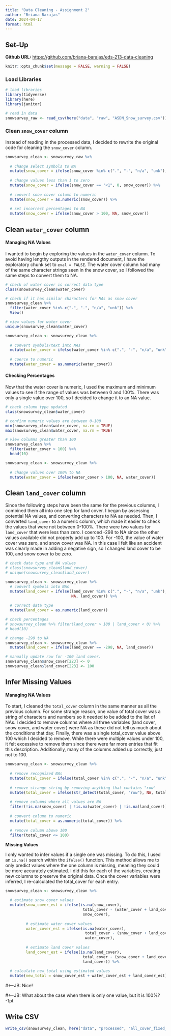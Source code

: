 ```yaml
---
title: "Data Cleaning - Assignment 2"
author: "Briana Barajas"
date: 2024-04-17
format: html
---
```


## Set-Up

**Github URL:** <https://github.com/briana-barajas/eds-213-data-cleaning>

```r
knitr::opts_chunk$set(message = FALSE, warning = FALSE)
```

### Load Libraries

```r
# load libraries
library(tidyverse)
library(here)
library(janitor)

# read in data
snowsurvey_raw <- read_csv(here("data", "raw", "ASDN_Snow_survey.csv")) %>% clean_names()
```

### Clean `snow_cover` column

Instead of reading in the processed data, I decided to rewrite the original code for cleaning the `snow_cover` column.

```r
snowsurvey_clean <- snowsurvey_raw %>% 
  
  # change select symbols to NA
  mutate(snow_cover = ifelse(snow_cover %in% c(".", "-", "n/a", "unk"), NA, snow_cover)) %>% 
  
  # change values less than 1 to zero
  mutate(snow_cover = ifelse(snow_cover == "<1", 0, snow_cover)) %>% 
  
  # convert snow cover column to numeric
  mutate(snow_cover = as.numeric(snow_cover)) %>% 
  
  # set incorrect percentages to NA
  mutate(snow_cover = ifelse(snow_cover > 100, NA, snow_cover))

```

## Clean `water_cover` column

#### Managing NA Values

I wanted to begin by exploring the values in the `water_cover` column. To avoid having lengthy outputs in the rendered document, I have the exploratory chunk set to `eval = FALSE`. The water cover column had many of the same character strings seen in the snow cover, so I followed the same steps to convert them to NA.

```r
# check of water cover is correct data type
class(snowsurvey_clean$water_cover)

# check if it has similar characters for NAs as snow cover
snowsurvey_clean %>% 
  filter(water_cover %in% c(".", "-", "n/a", "unk")) %>% 
  View()

# view values for water cover
unique(snowsurvey_clean$water_cover)
```

```r
snowsurvey_clean <- snowsurvey_clean %>% 
  
  # convert symbols/text into NAs 
  mutate(water_cover = ifelse(water_cover %in% c(".", "-", "n/a", "unk"), NA, water_cover)) %>% 
  
  # coerce to numeric
  mutate(water_cover = as.numeric(water_cover))
```

#### Checking Percentages

Now that the water cover is numeric, I used the maximum and minimum values to see if the range of values was between 0 and 100%. There was only a single value over 100, so I decided to change it to an NA value.

```r
# check column type updated
class(snowsurvey_clean$water_cover)

# confirm numeric values are between 0-100
min(snowsurvey_clean$water_cover, na.rm = TRUE)
max(snowsurvey_clean$water_cover, na.rm = TRUE)

# view columns greater than 100
snowsurvey_clean %>% 
  filter(water_cover > 100) %>% 
  head(10)
```

```r
snowsurvey_clean <- snowsurvey_clean %>% 
  
  # change values over 100% to NA
  mutate(water_cover = ifelse(water_cover > 100, NA, water_cover))
```

## Clean `land_cover` column

Since the following steps have been the same for the previous columns, I combined them all into one step for land cover. I began by assessing potential NA values, and converting characters to NA as needed. Then, I converted `land_cover` to a numeric column, which made it easier to check the values that were not between 0-100%. There were two values for `land_cover` that were less than zero. I coerced -298 to NA since the other values available did not properly add up to 100. For -100, the value of water cover was zero, and snow cover was NA. In this case I felt like an accident was clearly made in adding a negative sign, so I changed land cover to be 100, and snow cover to be zero.

```r
# check data type and NA values
# class(snowsurvey_clean$land_cover)
# unique(snowsurvey_clean$land_cover)

snowsurvey_clean <- snowsurvey_clean %>% 
  # convert symbols into NAs
  mutate(land_cover = ifelse(land_cover %in% c(".", "-", "n/a", "unk"), 
                             NA, land_cover)) %>% 
  
  # correct data type
  mutate(land_cover = as.numeric(land_cover))

# check percentages
# snowsurvey_clean %>% filter(land_cover > 100 | land_cover < 0) %>% 
# head(10)

# change -298 to NA
snowsurvey_clean <- snowsurvey_clean %>% 
  mutate(land_cover = ifelse(land_cover == -298, NA, land_cover))

# manually update row for -100 land cover.                                      
snowsurvey_clean$snow_cover[223] <- 0
snowsurvey_clean$land_cover[223] <- 100
```

## Infer Missing Values

#### Managing NA Values

To start, I cleaned the `total_cover` column in the same manner as all the previous column. For some strange reason, one value of total cover was a string of characters and numbers so it needed to be added to the list of NAs. I decided to remove columns where all three variables (land cover, snow cover, and water cover) were NA as these did not tell us much about the conditions that day. Finally, there was a single total_cover value above 100 which I decided to remove. While there were multiple values under 100, it felt excessive to remove them since there were far more entries that fit this description. Additionally, many of the columns added up correctly, just not to 100.

```r
snowsurvey_clean <- snowsurvey_clean %>% 
  
  # remove recognized NAs
  mutate(total_cover = ifelse(total_cover %in% c(".", "-", "n/a", "unk"), NA, total_cover)) %>% 
  
  # remove strange string by removing anything that contains "row"
  mutate(total_cover = ifelse(str_detect(total_cover, "row"), NA, total_cover)) %>% 
  
  # remove columns where all values are NA                                      #<--JB probably meant rows
  filter(!is.na(snow_cover) | !is.na(water_cover) | !is.na(land_cover)) %>%     #<--JB seems convoluted.. what about filter(!(is.na(snow_cover) & is.na(water_cover) & is.na(land_cover)))
  
  # convert column to numeric
  mutate(total_cover = as.numeric(total_cover)) %>% 
  
  # remove column above 100
  filter(total_cover <= 100)                                                    #<--JB that would be better as a check to better understand why this could happen instead,  of dropping it; some values are slightly above 100; -1pt

```

**Missing Values**

I only wanted to infer values if a single one was missing. To do this, I used an `is.na()` search within the `ifelse()` function. This method allows me to only predict values where the one column is missing, meaning they could be more accurately estimated. I did this for each of the variables, creating new columns to preserve the original data. Once the cover variables were inferred, I re-calculated the total_cover for each entry.

```r
snowsurvey_clean <- snowsurvey_clean %>% 

  # estimate snow cover values
  mutate(snow_cover_est = ifelse(is.na(snow_cover), 
                                  total_cover - (water_cover + land_cover),
                                  snow_cover),
         
         # estimate water cover values
         water_cover_est = ifelse(is.na(water_cover),
                                   total_cover - (snow_cover + land_cover),
                                   water_cover),
         
         # estimate land cover values
         land_cover_est = ifelse(is.na(land_cover),
                                  total_cover - (snow_cover + land_cover),
                                  land_cover)) %>% 
  
  # calculate new total using estimated values
  mutate(new_total = snow_cover_est + water_cover_est + land_cover_est)
```
#<--JB: Nice!

#<--JB: What about the case when there is only one value, but it is 100%? -1pt

## Write CSV

```r
write_csv(snowsurvey_clean, here("data", "processed", "all_cover_fixed_BRIANA.csv"))
```
